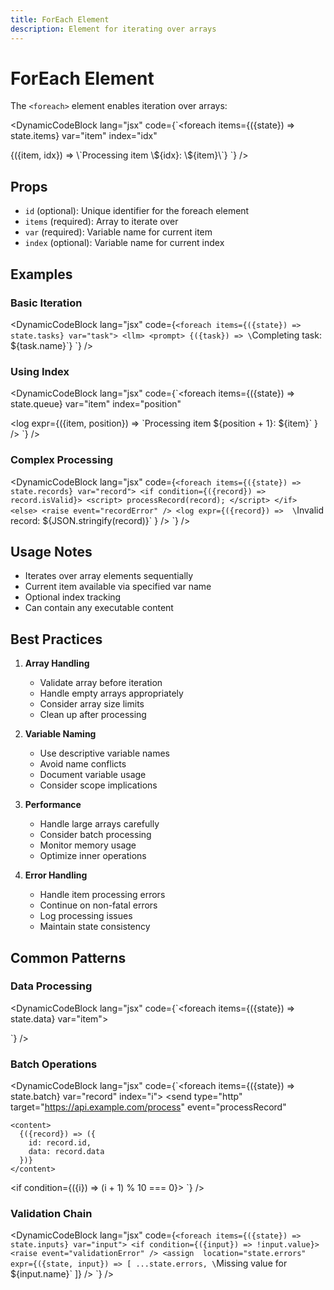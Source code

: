 ```yaml
---
title: ForEach Element
description: Element for iterating over arrays
---
```


# ForEach Element

The `<foreach>` element enables iteration over arrays:

<DynamicCodeBlock lang="jsx" code={`<foreach 
  items={({state}) => state.items}
  var="item"
  index="idx"
>
  <llm>
    <prompt>
      {({item, idx}) => \`Processing item \${idx}: \${item}\`}
    </prompt>
  </llm>
</foreach>`} />

## Props

- `id` (optional): Unique identifier for the foreach element
- `items` (required): Array to iterate over
- `var` (required): Variable name for current item
- `index` (optional): Variable name for current index

## Examples

### Basic Iteration

<DynamicCodeBlock lang="jsx" code={`<foreach items={({state}) => state.tasks} var="task">
  <llm>
    <prompt>
      {({task}) => \`Completing task: \${task.name}\`}
    </prompt>
  </llm>
</foreach>`} />

### Using Index

<DynamicCodeBlock lang="jsx" code={`<foreach 
  items={({state}) => state.queue} 
  var="item" 
  index="position"
>
  <log expr={({item, position}) => 
    \`Processing item \${position + 1}: \${item}\`
  } />
</foreach>`} />

### Complex Processing

<DynamicCodeBlock lang="jsx" code={`<foreach items={({state}) => state.records} var="record">
  <if condition={({record}) => record.isValid}>
    <script>
      processRecord(record);
    </script>
  </if>
  <else>
    <raise event="recordError" />
    <log expr={({record}) => 
      \`Invalid record: \${JSON.stringify(record)}\`
    } />
  </else>
</foreach>`} />

## Usage Notes

- Iterates over array elements sequentially
- Current item available via specified var name
- Optional index tracking
- Can contain any executable content

## Best Practices

1. **Array Handling**
   - Validate array before iteration
   - Handle empty arrays appropriately
   - Consider array size limits
   - Clean up after processing

2. **Variable Naming**
   - Use descriptive variable names
   - Avoid name conflicts
   - Document variable usage
   - Consider scope implications

3. **Performance**
   - Handle large arrays carefully
   - Consider batch processing
   - Monitor memory usage
   - Optimize inner operations

4. **Error Handling**
   - Handle item processing errors
   - Continue on non-fatal errors
   - Log processing issues
   - Maintain state consistency

## Common Patterns

### Data Processing

<DynamicCodeBlock lang="jsx" code={`<foreach items={({state}) => state.data} var="item">
  <script>
    const processed = transform(item);
    _dataModel.setValue("state.results", 
      [...state.results, processed]
    );
  </script>
</foreach>`} />

### Batch Operations

<DynamicCodeBlock lang="jsx" code={`<foreach items={({state}) => state.batch} var="record" index="i">
  <send 
    type="http"
    target="https://api.example.com/process"
    event="processRecord"
  >
    <content>
      {({record}) => ({
        id: record.id,
        data: record.data
      })}
    </content>
  </send>
  
  <if condition={({i}) => (i + 1) % 10 === 0}>
    <log expr="Batch checkpoint reached" />
  </if>
</foreach>`} />

### Validation Chain

<DynamicCodeBlock lang="jsx" code={`<foreach items={({state}) => state.inputs} var="input">
  <if condition={({input}) => !input.value}>
    <raise event="validationError" />
    <assign 
      location="state.errors" 
      expr={({state, input}) => [
        ...state.errors,
        \`Missing value for \${input.name}\`
      ]}
    />
  </if>
</foreach>`} />
